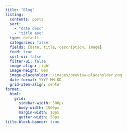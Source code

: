 ```yaml
---
title: "Blog"
listing:
  contents: posts
  sort:
    - "date desc"
    - "title asc"
  type: default
  categories: false
  fields: [date, title, description, image]
  feed: true
  sort-ui: false
  filter-ui: false
  image-align: right
  image-height: 0em
  image-placeholder: /images/preview-placeholder.png
  date-format: YYYY-MM-DD
  grid-item-align: center
format:
  html:
    grid:
      sidebar-width: 300px
      body-width: 1500px
      margin-width: 10px
      gutter-width: 50px
title-block-banner: true
---
```

